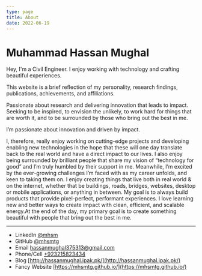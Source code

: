 ```yaml
---
type: page
title: About
date: 2022-06-19
---
```


# Muhammad Hassan Mughal

Hey, I'm a Civil Engineer. I enjoy working with technology and crafting beautiful experiences.

This website is a brief reflection of my personality, research findings, publications, achievements, and affiliations.

Passionate about research and delivering innovation that leads to impact.
Seeking to be inspired, to envision the unlikely, to work hard for things that are worth it, and to be surrounded by those who bring out the best in me.

I’m passionate about innovation and driven by impact.

I, therefore, really enjoy working on cutting-edge projects and developing enabling new technologies in the hope that these will one day translate back to the real world and have a direct impact to our lives. I also enjoy being surrounded by brilliant people that share my vision of “technology for good” and I’m truly humbled by their support in me. Meanwhile, I’m excited by the ever-growing challenges I’m faced with as my career unfolds, and keen to taking them on. I enjoy creating things that live both in real world & on the internet, whether that be buildings, roads, bridges, websites, desktop or mobile applications, or anything in between. My goal is to always build products that provide pixel-perfect, performant experiences. I love learning new and better ways to create impact with clean, efficient, and scalable energy.At the end of the day, my primary goal is to create something beautiful with people that bring out the best in me.

---

- LinkedIn [@mhsm](https://linkedin.com/in/mhsm)
- GitHub [@mhsmtg](https://github.com/mhsmtg)
- Email hassanmughal375313@gmail.com
- Phone/Cell [+923215823434](tel:+923215823434)
- Blog [http://hassanmughal.ipak.pk/](http://hassanmughal.ipak.pk/)
- Fancy Website [https://mhsmtg.github.io/](https://mhsmtg.github.io/)

